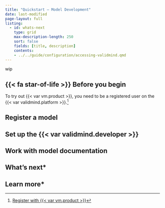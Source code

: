 ```yaml
---
title: "Quickstart — Model Development"
date: last-modified
page-layout: full
listing:
  - id: whats-next
    type: grid
    max-description-length: 250
    sort: false
    fields: [title, description]
    contents:
    - ../../guide/configuration/accessing-validmind.qmd
---
```


wip

::: {.attn}

## {{< fa star-of-life >}} Before you begin

To try out {{< var vm.product >}}, you need to be a registered user on the {{< var validmind.platform >}}.[^1]

:::

## Register a model

## Set up the {{< var validmind.developer >}}

## Work with model documentation

## What's next*

:::{#whats-next}
:::

## Learn more*



<!-- FOOTNOTES -->

[^1]: [Register with {{< var vm.product >}}](/guide/configuration/register-with-validmind.qmd)

